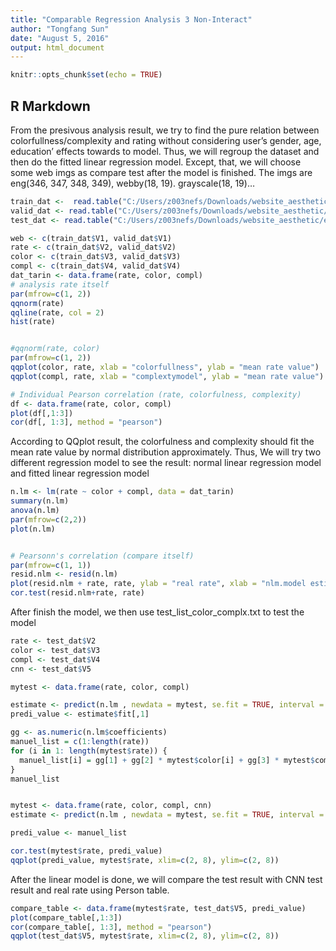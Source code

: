 ```yaml
---
title: "Comparable Regression Analysis 3 Non-Interact"
author: "Tongfang Sun"
date: "August 5, 2016"
output: html_document
---
```



```r
knitr::opts_chunk$set(echo = TRUE)
```

## R Markdown

From the presivous analysis result, we try to find the pure relation between colorfullness/complexity and rating without considering user's gender, age, education' effects towards to model. Thus, we will regroup the dataset and then do the fitted linear regression model. Except, that, we will choose some web imgs as compare test after the model is finished. The imgs are eng(346, 347, 348, 349), webby(18, 19). grayscale(18, 19)...

```r
train_dat <-  read.table("C:/Users/z003nefs/Downloads/website_aesthetic/exp3/train_list_color_complx.txt", quote="\"", comment.char="")
valid_dat <- read.table("C:/Users/z003nefs/Downloads/website_aesthetic/exp3/valid_list_color_complx.txt", quote="\"", comment.char="")
test_dat <- read.table("C:/Users/z003nefs/Downloads/website_aesthetic/exp3/test_list_color_complx.txt", quote="\"", comment.char="")

web <- c(train_dat$V1, valid_dat$V1)
rate <- c(train_dat$V2, valid_dat$V2)
color <- c(train_dat$V3, valid_dat$V3)
compl <- c(train_dat$V4, valid_dat$V4)
dat_tarin <- data.frame(rate, color, compl)
# analysis rate itself
par(mfrow=c(1, 2))
qqnorm(rate)
qqline(rate, col = 2)
hist(rate)


#qqnorm(rate, color)
par(mfrow=c(1, 2))
qqplot(color, rate, xlab = "colorfullness", ylab = "mean rate value")
qqplot(compl, rate, xlab = "complextymodel", ylab = "mean rate value")

# Individual Pearson correlation (rate, colorfulness, complexity)
df <- data.frame(rate, color, compl)
plot(df[,1:3])
cor(df[, 1:3], method = "pearson")
```

According to QQplot result, the colorfulness and complexity should fit the mean rate value by normal distribution approximately. Thus, We will try two different regression model to see the result: normal linear regression model and fitted linear regression model

```r
n.lm <- lm(rate ~ color + compl, data = dat_tarin)
summary(n.lm)
anova(n.lm)
par(mfrow=c(2,2))                 
plot(n.lm)


# Pearsonn's correlation (compare itself)
par(mfrow=c(1, 1))
resid.nlm <- resid(n.lm)
plot(resid.nlm + rate, rate, ylab = "real rate", xlab = "nlm.model estimate")
cor.test(resid.nlm+rate, rate)
```


After finish the model, we then use test_list_color_complx.txt to test the model

```r


rate <- test_dat$V2
color <- test_dat$V3
compl <- test_dat$V4
cnn <- test_dat$V5

mytest <- data.frame(rate, color, compl)

estimate <- predict(n.lm , newdata = mytest, se.fit = TRUE, interval = "prediction")
predi_value <- estimate$fit[,1]

gg <- as.numeric(n.lm$coefficients)
manuel_list = c(1:length(rate))
for (i in 1: length(mytest$rate)) {
  manuel_list[i] = gg[1] + gg[2] * mytest$color[i] + gg[3] * mytest$compl[i]
}
manuel_list


mytest <- data.frame(rate, color, compl, cnn)
estimate <- predict(n.lm , newdata = mytest, se.fit = TRUE, interval = "prediction")

predi_value <- manuel_list

cor.test(mytest$rate, predi_value)
qqplot(predi_value, mytest$rate, xlim=c(2, 8), ylim=c(2, 8))

```


After the linear model is done, we will compare the test result with CNN test result and real rate using  Person table.

```r
compare_table <- data.frame(mytest$rate, test_dat$V5, predi_value)
plot(compare_table[,1:3])
cor(compare_table[, 1:3], method = "pearson")
qqplot(test_dat$V5, mytest$rate, xlim=c(2, 8), ylim=c(2, 8))
```


